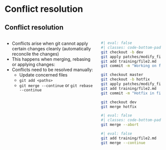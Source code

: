 # Conflict resolution

## Conflict resolution

::::: columns
:::: {.column width="60%"}
- Conflicts arise when git cannot apply certain changes cleanly (automatically reconcile the changes)
- This happens when merging, rebasing or applying changes:
- Conflicts need to be resolved manually:
  - Update concerned files
  - `git add <paths>`
  - `git merge --continue` or `git rebase --continue`
::::
:::: {.column width="40%"}


```bash
#| eval: false
#| classes: code-bottom-padding
git checkout -b dev
git apply patches/modify_file2.patch
git add training/file2.md
git commit -m "Working on file2"

git checkout master
git checkout -b hotfix
git apply patches/modify_file2_2.patch
git add training/file2.md
git commit -m "Hotfix in file2"

git checkout dev
git merge hotfix
```

```bash
#| eval: false
#| classes: code-bottom-padding
git merge --abort
```

```bash
#| eval: false
git add training/file2.md
git merge --continue
```

::::
:::::
